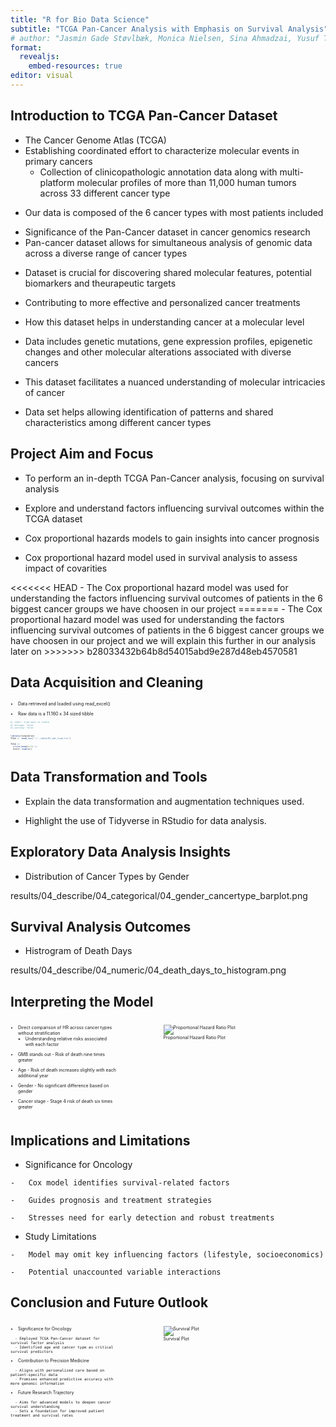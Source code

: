 ```yaml
---
title: "R for Bio Data Science"
subtitle: "TCGA Pan-Cancer Analysis with Emphasis on Survival Analysis"
# author: "Jasmin Gade Støvlbæk, Monica Nielsen, Sina Ahmadzai, Yusuf Tunc"
format:
  revealjs:
    embed-resources: true
editor: visual
---
```


## Introduction to TCGA Pan-Cancer Dataset

-   The Cancer Genome Atlas (TCGA)
-   Establishing coordinated effort to characterize molecular events in primary cancers
    -   Collection of clinicopathologic annotation data along with multi-platform molecular profiles of more than 11,000 human tumors across 33 different cancer type

::: fragment
-   Our data is composed of the 6 cancer types with most patients included
:::

-   Significance of the Pan-Cancer dataset in cancer genomics research
-   Pan-cancer dataset allows for simultaneous analysis of genomic data across a diverse range of cancer types

::: fragment
-   Dataset is crucial for discovering shared molecular features, potential biomarkers and theurapeutic targets
:::

::: fragment
-   Contributing to more effective and personalized cancer treatments
:::

-   How this dataset helps in understanding cancer at a molecular level

::: fragment
-   Data includes genetic mutations, gene expression profiles, epigenetic changes and other molecular alterations associated with diverse cancers
:::

::: fragment
-   This dataset facilitates a nuanced understanding of molecular intricacies of cancer
:::

::: fragment
-   Data set helps allowing identification of patterns and shared characteristics among different cancer types\
:::

## Project Aim and Focus

-   To perform an in-depth TCGA Pan-Cancer analysis, focusing on survival analysis

::: fragment
-   Explore and understand factors influencing survival outcomes within the TCGA dataset
:::

-   Cox proportional hazards models to gain insights into cancer prognosis

::: fragment
-   Cox proportional hazard model used in survival analysis to assess impact of covarities
:::

::: fragment
<<<<<<< HEAD
-   The Cox proportional hazard model was used for understanding the factors influencing survival outcomes of patients in the 6 biggest cancer groups we have choosen in our project
=======
-   The Cox proportional hazard model was used for understanding the factors influencing survival outcomes of patients in the 6 biggest cancer groups we have choosen in our project and we will explain this further in our analysis later on 
>>>>>>> b28033432b64b8d54015abd9e287d48eb4570581
:::

## Data Acquisition and Cleaning
::: {style="font-size: 50%;"}
::: fragment
-   Data retrieved and loaded using read_excel()
:::
:::

::: {style="font-size: 50%;"}
::: fragment
-   Raw data is a 11.160 x 34 sized tibble
:::
:::

::: {style="font-size: 30%;"}
::: fragment
```r
#| label: load data to tibble
#| message: false
#| warning: false


library(tidyverse)
TCGA <- read_tsv("./../data/01_dat_load.tsv")

TCGA |> 
  slice_head(n=3) |> 
  knitr::kable()

```
:::
:::


## Data Transformation and Tools

-   Explain the data transformation and augmentation techniques used.

-   Highlight the use of Tidyverse in RStudio for data analysis.

## Exploratory Data Analysis Insights

- Distribution of Cancer Types by Gender

results/04_describe/04_categorical/04_gender_cancertype_barplot.png

## Survival Analysis Outcomes

- Histrogram of Death Days

results/04_describe/04_numeric/04_death_days_to_histogram.png

## Interpreting the Model

::: {style="font-size: 50%;"}
::: columns
::: {.column width="35%"}
-   Direct comparison of HR across cancer types without stratification
    -   Understanding relative risks associated with each factor

::: fragment
-   GMB stands out - Risk of death nine times greater
:::

::: fragment
-   Age - Risk of death increases slightly with each additional year
:::

::: fragment
-   Gender - No significant difference based on gender
:::

::: fragment
-   Cancer stage - Stage 4 risk of death six times greater
:::
:::

::: {.column width="3%"}
:::

::: {.column width="62%"}
![Proportional Hazard Ratio Plot](./../results/05_analysis_1/05_hazardR_plot.png){fig-align="right"}
:::
:::
:::

## Implications and Limitations

-   Significance for Oncology

::: fragment
```         
-   Cox model identifies survival-related factors
```
:::

::: fragment
```         
-   Guides prognosis and treatment strategies
```
:::

::: fragment
```         
-   Stresses need for early detection and robust treatments
```
:::

::: fragment
-   Study Limitations
:::

::: fragment
```         
-   Model may omit key influencing factors (lifestyle, socioeconomics)
```
:::

::: fragment
```         
-   Potential unaccounted variable interactions
```
:::

## Conclusion and Future Outlook

::: {style="font-size: 50%;"}
::: columns
::: {.column width="35%"}
-   Significance for Oncology

::: fragment
```         
  - Employed TCGA Pan-Cancer dataset for survival factor analysis
  - Identified age and cancer type as critical survival predictors
```
:::

::: fragment
-   Contribution to Precision Medicine
:::

::: fragment
```         
  - Aligns with personalized care based on patient-specific data
  - Promises enhanced predictive accuracy with more genomic information
```
:::

::: fragment
-   Future Research Trajectory
:::

::: fragment
```         
  - Aims for advanced models to deepen cancer survival understanding
  - Sets a foundation for improved patient treatment and survival rates
```
:::
:::

::: {.column width="3%"}
:::

::: {.column width="62%"}
![Survival Plot](./../results/05_analysis_1/05_survival_plot.png)
:::
:::
:::
